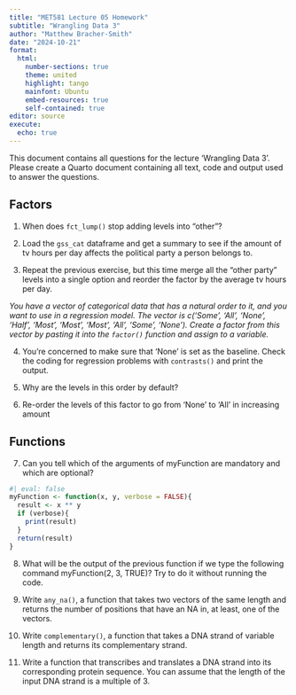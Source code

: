```yaml
---
title: "MET581 Lecture 05 Homework"
subtitle: "Wrangling Data 3"
author: "Matthew Bracher-Smith"
date: "2024-10-21"
format: 
  html:
    number-sections: true
    theme: united
    highlight: tango
    mainfont: Ubuntu
    embed-resources: true
    self-contained: true
editor: source
execute:
  echo: true
---
```


This document contains all questions for the lecture 'Wrangling Data 3'. Please create a Quarto document containing all text, code and output used to answer the questions.

## Factors
1. When does `fct_lump()` stop adding levels into “other”?

2. Load the `gss_cat` dataframe and get a summary to see if the amount of tv hours per day affects the political party a person belongs to.

3. Repeat the previous exercise, but this time merge all the “other party” levels into a single option and reorder the factor by the average tv hours per day.

_You have a vector of categorical data that has a natural order to it, and you want to use in a regression model. The vector is c('Some', 'All', 'None', 'Half', 'Most', 'Most', 'Most', 'All', 'Some', 'None'). Create a factor from this vector by pasting it into the `factor()` function and assign to a variable._

4. You're concerned to make sure that 'None' is set as the baseline. Check the coding for regression problems with `contrasts()` and print the output.

5. Why are the levels in this order by default?

6. Re-order the levels of this factor to go from 'None' to 'All' in increasing amount

## Functions
7. Can you tell which of the arguments of myFunction are mandatory and which are optional?
```r
#| eval: false
myFunction <- function(x, y, verbose = FALSE){
  result <- x ** y
  if (verbose){
    print(result)
  }
  return(result)
}
```

8. What will be the output of the previous function if we type the following command myFunction(2, 3, TRUE)? Try to do it without running the code.

9. Write `any_na()`, a function that takes two vectors of the same length and returns the number of positions that have an NA in, at least, one of the vectors.

10. Write `complementary()`, a function that takes a DNA strand of variable length and returns its complementary strand.

11. Write a function that transcribes and translates a DNA strand into its corresponding protein sequence. You can assume that the length of the input DNA strand is a multiple of 3.
